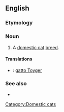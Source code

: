 ==English==

===Etymology===
{{blend|toy|tiger}}

===Noun===
{{en-noun}}

# A [[domestic cat]] [[breed]].

====Translations====
{{checktrans-top}}
* {{ttbc|it}}: [[gatto Toyger]]
{{trans-mid}}
{{trans-bottom}}

===See also===
* {{pedia}}
[[Category:Domestic cats]]